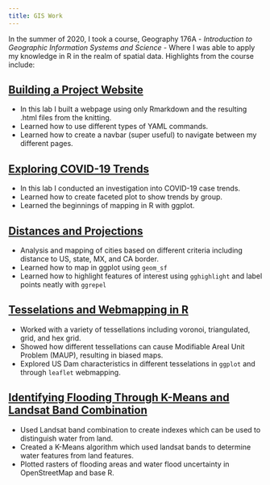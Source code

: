 ```yaml
---
title: GIS Work 
---
```


In the summer of 2020, I took a course, Geography 176A - *Introduction to Geographic Information Systems and Science* - Where I was able to apply my knowledge in R in the realm of spatial data. Highlights from the course include:


## [Building a Project Website](https://matthewbcoleman.github.io/)

- In this lab I built a webpage using only Rmarkdown and the resulting .html files from the knitting.
- Learned how to use different types of YAML commands.
- Learned how to create a navbar (super useful) to navigate between my different pages.

## [Exploring COVID-19 Trends](https://matthewbcoleman.github.io/geog-176A-labs/lab-02.html)

- In this lab I conducted an investigation into COVID-19 case trends.
- Learned how to create faceted plot to show trends by group.
- Learned the beginnings of mapping in R with ggplot. 

## [Distances and Projections](https://matthewbcoleman.github.io/geog-176A-labs/lab-03.html)
- Analysis and mapping of cities based on different criteria including distance to US, state, MX, and CA border.
- Learned how to map in ggplot using `geom_sf`
- Learned how to highlight features of interest using `gghighlight` and label points neatly with `ggrepel`

## [Tesselations and Webmapping in R](https://matthewbcoleman.github.io/geog-176A-labs/lab-04.html)
- Worked with a variety of tessellations including voronoi, triangulated, grid, and hex grid.
- Showed how different tessellations can cause Modifiable Areal Unit Problem (MAUP), resulting in biased maps.
- Explored US Dam characteristics in different tesselations in `ggplot` and through `leaflet` webmapping.

## [Identifying Flooding Through K-Means and Landsat Band Combination](https://matthewbcoleman.github.io/geog-176A-labs/lab-05.html)
- Used Landsat band combination to create indexes which can be used to distinguish water from land.
- Created a K-Means algorithm which used landsat bands to determine water features from land features.
- Plotted rasters of flooding areas and water flood uncertainty in OpenStreetMap and base R. 





